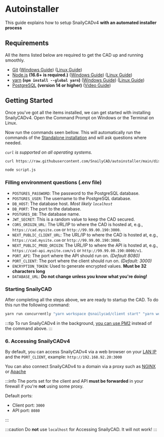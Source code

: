 # Autoinstaller

This guide explains how to setup SnailyCADv4 **with an automated installer process**

## Requirements

All the items listed below are required to get the CAD up and running smoothly.

- [Git](https://git-scm.com/downloads) ([Windows Guide](https://youtu.be/EsNgheQPZs4)) ([Linux Guide](/docs/guides/how-to-install-git-linux))
- [Node.js](https://nodejs.org) **(16.6+ is required.)** ([Windows Guide](https://youtu.be/rp308wNdXU8)) ([Linux Guide](/docs/guides/how-to-install-node-yarn-npm-linux))
- [yarn](https://npmjs.com/package/yarn) **(`npm install --global yarn`)** ([Windows Guide](https://youtu.be/rp308wNdXU8)) ([Linux Guide](/docs/guides/how-to-install-node-yarn-npm-linux#yarn))
- [PostgreSQL](https://www.postgresql.org/download/) **(version 14 or higher)** ([Video Guide](https://www.youtube.com/watch?v=ZKWZvafvqwM))

## Getting Started

Once you've got all the items installed, we can get started with installing SnailyCADv4.
Open the Command Prompt on Windows or the Terminal on Linux.

Now run the commands seen bellow. This will automatically run the commands of the [Standalone installation](/docs/installations/methods/standalone) and will ask questions where needed.

_`curl` is supported on all operating systems._

```bash
curl https://raw.githubusercontent.com/SnailyCAD/autoinstaller/main/dist/index.js > script.js

node script.js
```

### Filling environment questions (.env file)

- `POSTGRES_PASSWORD`: The password to the PostgreSQL database.
- `POSTGRES_USER`: The username to the PostgreSQL database.
- `DB_HOST`: The database host. _Most likely `localhost`_
- `DB_PORT`: The port to the database.
- `POSTGRES_DB`: The database name.
- `JWT_SECRET`: This is a random value to keep the CAD secured.
- `CORS_ORIGIN_URL`: The URL/IP to where the CAD is hosted at, e.g., `https://cad.mysite.com` or `http://99.99.00.190:3000`.
- `NEXT_PUBLIC_CLIENT_URL`: The URL/IP to where the CAD is hosted at, e.g., `https://cad.mysite.com` or `http://99.99.00.190:3000`.
- `NEXT_PUBLIC_PROD_ORIGIN`: The URL/IP to where the API is hosted at, e.g., `https://cad-api.mysite.com/v1` or `http://99.99.00.190:8000/v1`.
- `PORT_API`: The port where the API should run on. _(Default 8080)_
- `PORT_CLIENT`: The port where the client should run on. _(Default: 3000)_
- `ENCRYPTION_TOKEN`: Used to generate encrypted values. **Must be 32 characters long**
- `DATABASE_URL`: **Do not change unless you know what you're doing!**

### Starting SnailyCAD

After completing all the steps above, we are ready to startup the CAD. To do this run the following command:

```bash
yarn run concurrently "yarn workspace @snailycad/client start" "yarn workspace @snailycad/api generate && yarn workspace @snailycad/api start"
```

:::tip
To run SnailyCADv4 in the background, [you can use PM2](/docs/guides/how-to-start-with-pm2) instead of the command above.
:::

### 6. Accessing SnailyCADv4

By default, you can access SnailyCADv4 via a web browser on your [LAN IP](https://www.whatismybrowser.com/detect/what-is-my-local-ip-address) and the `PORT_CLIENT`, example: `http://192.168.92.20:3000`

You can also connect SnailyCADv4 to a domain via a proxy such as [NGINX](https://nginx.org) or [Apache](https://apache.org)

:::info
The ports set for the client and API **must be forwarded** in your firewall if you're **not** using some proxy.

Default ports:

- Client port: `3000`
- API port: `8080`

:::

:::caution
Do **not** use `localhost` for Accessing SnailyCAD. It will not work!
:::
